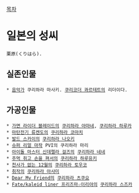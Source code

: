 

[[목차]]
= 일본의 성씨 =
 栗原(くりはら). 
== 실존인물 ==
 * [[음악가]] 쿠리하라 마사키. [[쿠리코더 콰르테트]]의 리더이다.

== 가공인물 ==
 * [[가면 라이더 블레이드]]의 [[쿠리하라 아마네]], [[쿠리하라 하루카]]
 * [[마탄전기 류켄도]]의 [[쿠리하라 코마치]]
 * [[발드 스카이]]의 [[쿠리하라 나오키]]
 * [[슈퍼 리얼 마작]] PVI의 쿠리하라 마리
 * [[아이돌 마스터 신데렐라 걸즈]]의 [[쿠리하라 네네]]
 * [[주먹 쥐고 손을 펴서]]의 [[쿠리하라 하루유키]]
 * [[천사가 없는 12월]]의 [[쿠리하라 토우코]]
 * [[취작]]의 [[쿠리하라 아사미]]
 * [[Dear My Friend]]의 [[쿠리하라 츠쿠요]]
 * [[Fate/kaleid liner 프리즈마☆이리야]]의 [[쿠리하라 스즈카]]
